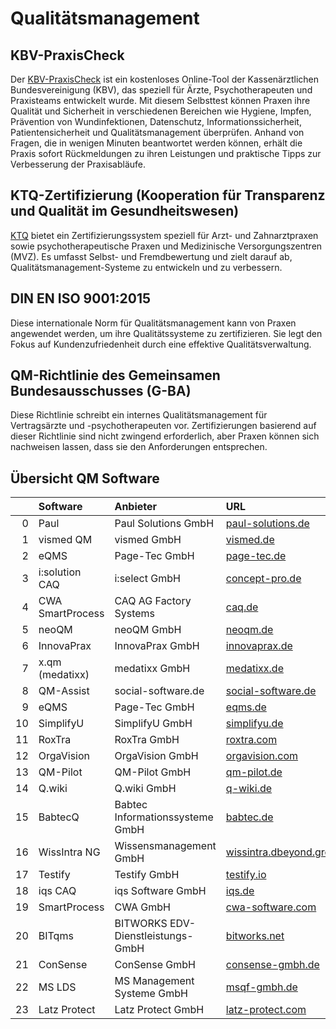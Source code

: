 # Qualitätsmanagement

## KBV-PraxisCheck

Der [KBV-PraxisCheck](https://www.kbv.de/html/mein_praxischeck.php) ist ein kostenloses Online-Tool der Kassenärztlichen Bundesvereinigung (KBV), das speziell für Ärzte, Psychotherapeuten und Praxisteams entwickelt wurde. Mit diesem Selbsttest können Praxen ihre Qualität und Sicherheit in verschiedenen Bereichen wie Hygiene, Impfen, Prävention von Wundinfektionen, Datenschutz, Informationssicherheit, Patientensicherheit und Qualitätsmanagement überprüfen. Anhand von Fragen, die in wenigen Minuten beantwortet werden können, erhält die Praxis sofort Rückmeldungen zu ihren Leistungen und praktische Tipps zur Verbesserung der Praxisabläufe.

## KTQ-Zertifizierung (Kooperation für Transparenz und Qualität im Gesundheitswesen)

[KTQ](https://ktq.de/) bietet ein Zertifizierungssystem speziell für Arzt- und Zahnarztpraxen sowie psychotherapeutische Praxen und Medizinische Versorgungszentren (MVZ). Es umfasst Selbst- und Fremdbewertung und zielt darauf ab, Qualitätsmanagement-Systeme zu entwickeln und zu verbessern.

## DIN EN ISO 9001:2015

Diese internationale Norm für Qualitätsmanagement kann von Praxen angewendet werden, um ihre Qualitätssysteme zu zertifizieren. Sie legt den Fokus auf Kundenzufriedenheit durch eine effektive Qualitätsverwaltung.

## QM-Richtlinie des Gemeinsamen Bundesausschusses (G-BA)

Diese Richtlinie schreibt ein internes Qualitätsmanagement für Vertragsärzte und -psychotherapeuten vor. Zertifizierungen basierend auf dieser Richtlinie sind nicht zwingend erforderlich, aber Praxen können sich nachweisen lassen, dass sie den Anforderungen entsprechen.

## Übersicht QM Software

|    | Software         | Anbieter                          | URL                |
|---:|:-----------------|:----------------------------------|:-------------------|
|  0 | Paul             | Paul Solutions GmbH               | [paul-solutions.de](https://paul-solutions.de)  |
|  1 | vismed QM        | vismed GmbH                       | [vismed.de](https://vismed.de)          |
|  2 | eQMS             | Page-Tec GmbH                     | [page-tec.de](https://page-tec.de)        |
|  3 | i:solution CAQ   | i:select GmbH                     | [concept-pro.de](https://www.concept-pro.de/qm-software/)        |
|  4 | CWA SmartProcess | CAQ AG Factory Systems            | [caq.de](https://caq.de)             |
|  5 | neoQM            | neoQM GmbH                        | [neoqm.de](https://neoqm.de)           |
|  6 | InnovaPrax       | InnovaPrax GmbH                   | [innovaprax.de](https://innovaprax.de)      |
|  7 | x.qm (medatixx)  | medatixx GmbH                     | [medatixx.de](https://medatixx.de)        |
|  8 | QM-Assist        | social-software.de                | [social-software.de](https://social-software.de) |
|  9 | eQMS             | Page-Tec GmbH                     | [eqms.de](https://eqms.de)            |
| 10 | SimplifyU        | SimplifyU GmbH                    | [simplifyu.de](https://simplifyu.de)       |
| 11 | RoxTra           | RoxTra GmbH                       | [roxtra.com](https://roxtra.com)         |
| 12 | OrgaVision       | OrgaVision GmbH                   | [orgavision.com](https://orgavision.com)     |
| 13 | QM-Pilot         | QM-Pilot GmbH                     | [qm-pilot.de](https://qm-pilot.de)        |
| 14 | Q.wiki           | Q.wiki GmbH                       | [q-wiki.de](https://q-wiki.de)          |
| 15 | BabtecQ          | Babtec Informationssysteme GmbH   | [babtec.de](https://babtec.de)          |
| 16 | WissIntra NG     | Wissensmanagement GmbH            | [wissintra.dbeyond.group/de](https://wissintra.dbeyond.group/de/)       |
| 17 | Testify          | Testify GmbH                      | [testify.io](https://testify.io)         |
| 18 | iqs CAQ          | iqs Software GmbH                 | [iqs.de](https://iqs.de)             |
| 19 | SmartProcess     | CWA GmbH                          | [cwa-software.com](https://cwa-software.com)   |
| 20 | BITqms           | BITWORKS EDV-Dienstleistungs-GmbH | [bitworks.net](https://bitworks.net)       |
| 21 | ConSense         | ConSense GmbH                     | [consense-gmbh.de](https://consense-gmbh.de)   |
| 22 | MS LDS           | MS Management Systeme GmbH        | [msqf-gmbh.de](https://msqf-gmbh.de)       |
| 23 | Latz Protect     | Latz Protect GmbH                 | [latz-protect.com](https://www.latz-protect.com)       |
